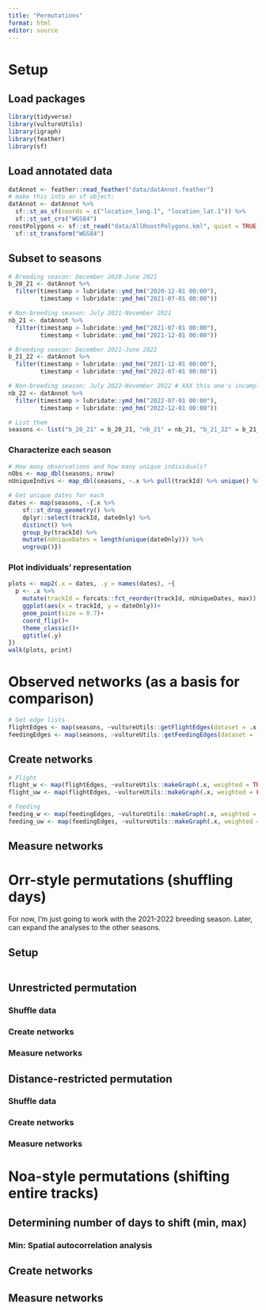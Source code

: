 ```yaml
---
title: "Permutations"
format: html
editor: source
---
```


# Setup
## Load packages
```r
library(tidyverse)
library(vultureUtils)
library(igraph)
library(feather)
library(sf)
```

## Load annotated data
```r
datAnnot <- feather::read_feather("data/datAnnot.feather")
# make this into an sf object:
datAnnot <- datAnnot %>%
  sf::st_as_sf(coords = c("location_long.1", "location_lat.1")) %>%
  sf::st_set_crs("WGS84")
roostPolygons <- sf::st_read("data/AllRoostPolygons.kml", quiet = TRUE) %>%
  sf::st_transform("WGS84")
```

## Subset to seasons
```r
# Breeding season: December 2020-June 2021
b_20_21 <- datAnnot %>%
  filter(timestamp > lubridate::ymd_hm("2020-12-01 00:00"),
         timestamp < lubridate::ymd_hm("2021-07-01 00:00"))

# Non-breeding season: July 2021-November 2021
nb_21 <- datAnnot %>%
  filter(timestamp > lubridate::ymd_hm("2021-07-01 00:00"),
         timestamp < lubridate::ymd_hm("2021-12-01 00:00"))

# Breeding season: December 2021-June 2022
b_21_22 <- datAnnot %>%
  filter(timestamp > lubridate::ymd_hm("2021-12-01 00:00"),
         timestamp < lubridate::ymd_hm("2022-07-01 00:00"))

# Non-breeding season: July 2022-November 2022 # XXX this one's incomplete as of 2022-10-31
nb_22 <- datAnnot %>%
  filter(timestamp > lubridate::ymd_hm("2022-07-01 00:00"),
         timestamp < lubridate::ymd_hm("2022-12-01 00:00"))

# List them
seasons <- list("b_20_21" = b_20_21, "nb_21" = nb_21, "b_21_22" = b_21_22, "nb_22" = nb_22)
```

### Characterize each season
```r
# How many observations and how many unique individuals?
nObs <- map_dbl(seasons, nrow)
nUniqueIndivs <- map_dbl(seasons, ~.x %>% pull(trackId) %>% unique() %>% length())

# Get unique dates for each
dates <- map(seasons, ~{.x %>%
    sf::st_drop_geometry() %>%
    dplyr::select(trackId, dateOnly) %>%
    distinct() %>%
    group_by(trackId) %>%
    mutate(nUniqueDates = length(unique(dateOnly))) %>%
    ungroup()})
```

### Plot individuals' representation

```r
plots <- map2(.x = dates, .y = names(dates), ~{
  p <- .x %>%
    mutate(trackId = forcats::fct_reorder(trackId, nUniqueDates, max)) %>%
    ggplot(aes(x = trackId, y = dateOnly))+
    geom_point(size = 0.7)+
    coord_flip()+
    theme_classic()+
    ggtitle(.y)
})
walk(plots, print)
```

# Observed networks (as a basis for comparison)

```r
# Get edge lists
flightEdges <- map(seasons, ~vultureUtils::getFlightEdges(dataset = .x, roostPolygons = roostPolygons, roostBuffer = 50, consecThreshold = 2, distThreshold = 350))
feedingEdges <- map(seasons, ~vultureUtils::getFeedingEdges(dataset = .x, roostPolygons = roostPolygons, roostBuffer = 50, consecThreshold = 2))
```

## Create networks

```r
# Flight
flight_w <- map(flightEdges, ~vultureUtils::makeGraph(.x, weighted = TRUE))
flight_uw <- map(flightEdges, ~vultureUtils::makeGraph(.x, weighted = FALSE))

# Feeding
feeding_w <- map(feedingEdges, ~vultureUtils::makeGraph(.x, weighted = TRUE))
feeding_uw <- map(feedingEdges, ~vultureUtils::makeGraph(.x, weighted = FALSE))
```

## Measure networks

# Orr-style permutations (shuffling days)

For now, I'm just going to work with the 2021-2022 breeding season. Later, can expand the analyses to the other seasons.

## Setup
```r

```

## Unrestricted permutation
### Shuffle data
### Create networks
### Measure networks
## Distance-restricted permutation
### Shuffle data
### Create networks
### Measure networks

# Noa-style permutations (shifting entire tracks)

## Determining number of days to shift (min, max)
### Min: Spatial autocorrelation analysis
## Create networks
## Measure networks
